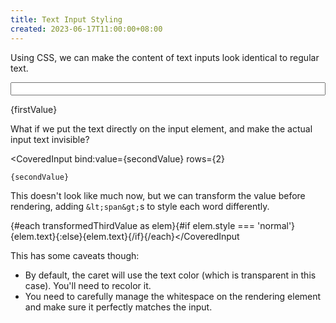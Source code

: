 ```yaml
---
title: Text Input Styling
created: 2023-06-17T11:00:00+08:00
---
```


<script lang="ts">

	let firstValue = 'This is some text inside a text input';
	let secondValue =
		'This looks identical to the above input, but the text inside is rendered differently.';
	let thirdValue =
		'This is some text inside a text input which shows every word with "text" in it in red.' +
		' You can edit the text and it will automatically update.';

	$: transformedThirdValue = thirdValue.split(' ').map((text, i) => ({
		text: i === 0 ? text : ' ' + text,
		style: text.toLowerCase().includes('text') ? 'red' : 'normal',
	}));
</script>

<style>
	input {
		width: 100%;
	}
</style>

Using CSS, we can make the content of text inputs look identical to regular text.

<input
	class="dark:bg-slate-900 bg-slate-100 p-1"
	bind:value={firstValue}
/>

<p>
	<span class="p-1">{firstValue}</span>
</p>

What if we put the text directly on the input element, and make the actual input text invisible?

<CoveredInput
	bind:value={secondValue}
	rows={2}
>
	{secondValue}
</CoveredInput>

This doesn't look like much now, but we can transform the value before rendering, adding
`&lt;span&gt;`s to style each word differently.

<CoveredInput
	bind:value={thirdValue}
	rows={3}
	>{#each transformedThirdValue as elem}{#if elem.style === 'normal'}{elem.text}{:else}<span
				class="text-red-500">{elem.text}</span
			>{/if}{/each}</CoveredInput
>

This has some caveats though:

- By default, the caret will use the text color (which is transparent in this case). You'll need to recolor it.
- You need to carefully manage the whitespace on the rendering element and make sure it perfectly matches the input.
